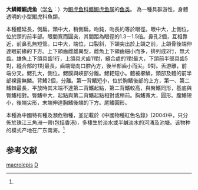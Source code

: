 {{Speciesbox
| taxon = Gobiopterus macrolepis
| binomial_authority = [[郑慈英|Cheng]], 1965<ref name='id8406'>{{cite web| url =http://www.bioinfo.cn/db05/BjdwSpecies.php?action=view&id=8406| title =大鳞鳍鰕虎鱼| work =中国动物物种编目数据库| publisher =中国科学院微生物研究所| author =中国科学院动物研究所| accessdate =2009-04-16| deadurl =yes| archiveurl =https://web.archive.org/web/20160305103004/http://www.bioinfo.cn/db05/BjdwSpecies.php?action=view&id=8406| archivedate =2016-03-05}}</ref>
}}

'''大鳞鳍鰕虎鱼'''（[[学名|学名]]：{{lang|la|''Gobiopterus macrolepis''}}）为[[鰕虎鱼科|鰕虎鱼科]][[鳍鰕虎鱼属|鳍鰕虎鱼属]]的[[鱼类|鱼类]]。 為一種具群游性，身體透明的小型鰕虎科魚類。

本種體延長，側扁。頭中大，稍側扁。吻鈍，吻長約等於眼徑。眼中大，上側位，位於頭的前半部。眼間寬而圓突，其間距為眼徑的1.3－1.5倍。鼻孔2個，互相靠近，前鼻孔無短管。口中大，端位，口裂斜，下頜突出於上頜之前，上頜骨後端伸達眼前緣的下方。上下頜齒雌雄異型，雌魚上下頜齒細小而多，排列成2行，無犬齒。雄魚上下頜具齒1行，上頜具犬齒11對，縫合處的1對最大，下頜前半部具齒5對，縫合部的1對最長，齒端彎向口腔內方，後半部齒小而尖。9對。舌游離，前端分叉。鰓孔大，側位。鰓膜與峽部分離。鰓耙短小。體被櫛鱗，頭部及體的前半部裸露無鱗。背鰭2個，分離。第一背鰭短小，位於胸鰭後部的上方，第一、第二鰭棘最長，平放時其末端不達第二背鰭起點，第二背鰭較高，與臀鰭同形，基底與臀鰭相對。臀鰭中大，起點與第二背鰭起點相對或稍前。胸鰭寬大，圓形。腹鰭短小，後端尖形，末端伸達胸鰭後端的下方。尾鰭圓形。

本種為中國特有種及瀕危物種，並記載於《中國物種紅色名錄》(2004)中，只分佈於珠江三角洲一帶(包括香港)，多棲生於淡水或半鹹淡水的河涌及池塘。该物种的模式产地在广东南海。<ref name='id8406'/>

== 参考文献 ==
{{reflist}}

{{Taxonbar|from=Q1045035}}

[[Category:鳍鰕虎鱼属|macrolepis]]
[[Category:_1965年描述的鱼类|D]]


{{鱸形目小作品}}